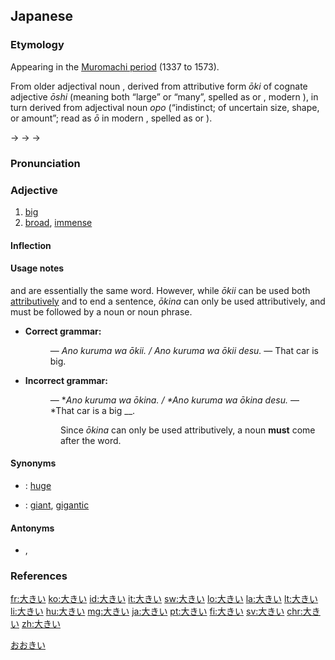 ==Japanese==
{{ja-kanjitab|おお|o1=きい|sort=おおきい|yomi=kun}}
{{ja-see-also|大きな}}

===Etymology===
Appearing in the [[w:Muromachi_period|Muromachi period]] (1337 to 1573).

From older adjectival noun {{m|ja|大き|tr=ōki}}, derived from attributive form ''ōki'' of cognate adjective ''ōshi'' (meaning both “large” or “many”, spelled as {{ja-l|多し}} or {{ja-l|大し}}, modern {{cog|ja|多い|tr=ōi||many}}), in turn derived from {{etyl|ojp|ja|sort=おおきい}} adjectival noun ''opo'' (“indistinct; of uncertain size, shape, or amount”; read as ''ō'' in modern {{etyl|ja|-}}, spelled as {{ja-l|凡}} or {{ja-l|大}}).

{{IPAchar|/opoki/}} → {{IPAchar|/oɸoki/}} → {{IPAchar|/owokiː/}} → {{IPAchar|/oːkiː/}}

===Pronunciation===
{{ja-pron|おおきい|acc=3|yomi=kun|acc_ref=NHK}}

===Adjective===
{{ja-adj|infl=i|おおきい|hhira=おほきい}}

# [[big]]
# [[broad]], [[immense]]

====Inflection====
{{ja-i|おおき}}

====Usage notes====
{{ja-l|大きい||ōkii}} and {{ja-l|大きな||ōkina}} are essentially the same word. However, while ''ōkii'' can be used both [[attributive]]ly and to end a sentence, ''ōkina'' can only be used attributively, and must be followed by a noun or noun phrase.
* '''Correct grammar:'''
*: {{lang|ja|あの車はおおきい。 / あの車はおおきいです。}} ― ''Ano kuruma wa ōkii. / Ano kuruma wa ōkii desu.'' ― That car is big.
* '''Incorrect grammar:'''
*: {{lang|ja|あの車はおおきな。 / あの車は大きなです。}} ― *''Ano kuruma wa ōkina. / *Ano kuruma wa ōkina desu.'' ― *That car is a big __.
:: Since ''ōkina'' can only be used attributively, a noun '''must''' come after the word.

====Synonyms====
* {{ja-r|でかい}}: [[huge]]
* {{ja-r|巨大|きょだい}}: [[giant]], [[gigantic]]

====Antonyms====
* {{ja-r|小さい|ちいさい}}, {{ja-r|小さな|ちいさな}}

===References===
<references />

[[Category:1000 Japanese basic words|おおきい]]

[[fr:大きい]]
[[ko:大きい]]
[[id:大きい]]
[[it:大きい]]
[[sw:大きい]]
[[lo:大きい]]
[[la:大きい]]
[[lt:大きい]]
[[li:大きい]]
[[hu:大きい]]
[[mg:大きい]]
[[ja:大きい]]
[[pt:大きい]]
[[fi:大きい]]
[[sv:大きい]]
[[chr:大きい]]
[[zh:大きい]]